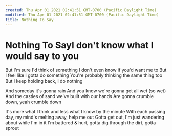 ```yaml
---
created: Thu Apr 01 2021 02:41:51 GMT-0700 (Pacific Daylight Time)
modified: Thu Apr 01 2021 02:41:51 GMT-0700 (Pacific Daylight Time)
title: Nothing To Say
---
```

# Nothing To SayI don't know what I would say to you
But I'm sure I'd think of something
I don't even know if you'd want me to
But I feel like I gotta do something
You're probably thinking the same thing too
But I keep holding back, I do nothing

And someday it's gonna rain
And you know we're gonna get all wet (so wet)
And the castles of sand we've built with our hands
Are gonna crumble down, yeah crumble down

It's more what I think and less what I know by the minute
With each passing day, my mind's melting away, help me out
Gotta get out, I'm just wandering about while I'm in it
I'm battered & hurt, gotta dig through the dirt, gotta sprout
